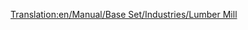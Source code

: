 [[Translation:en/Manual/Base Set/Industries/Lumber Mill]]
{{en/Manual/Base Set/Industries/Industries|Image=[[File:en/Manual/Base Set/Industries/Lumbermill.png]]
|name=Lumber Mill
|climates=[[en/Manual/Climates]].
|accepts=Nothing
|produces=[[en/Manual/Base Set/Cargos/Wood]]
|notes=Not Generated by map and will not be built. Must be funded by player.<br> Must also be built on [[en/Tree Type 4]]. (Rainforest)
}}